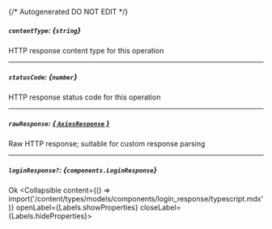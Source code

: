 {/* Autogenerated DO NOT EDIT  */}

##### `contentType`: *{`string`}*
HTTP response content type for this operation

---
##### `statusCode`: *{`number`}*
HTTP response status code for this operation

---
##### `rawResponse`: [*{ `AxiosResponse` }*](https://axios-http.com/docs/res_schema)
Raw HTTP response; suitable for custom response parsing

---
##### `loginResponse?`: *{`components.LoginResponse`}*
Ok
<Collapsible content={() => import('/content/types/models/components/login_response/typescript.mdx')} openLabel={Labels.showProperties} closeLabel={Labels.hideProperties}>
</Collapsible>


